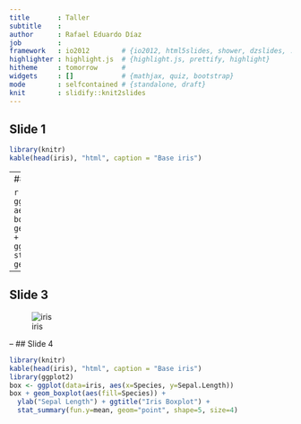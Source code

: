 ```yaml
---
title       : Taller
subtitle    : 
author      : Rafael Eduardo Díaz
job         : 
framework   : io2012        # {io2012, html5slides, shower, dzslides, ...}
highlighter : highlight.js  # {highlight.js, prettify, highlight}
hitheme     : tomorrow      # 
widgets     : []            # {mathjax, quiz, bootstrap}
mode        : selfcontained # {standalone, draft}
knit        : slidify::knit2slides
---
```


## Slide 1

```r
library(knitr)
kable(head(iris), "html", caption = "Base iris")
```
--
## Slide 2

```r
library(ggplot2)
box <- ggplot(data=iris, aes(x=Species, y=Sepal.Length))
box + geom_boxplot(aes(fill=Species)) + 
  ylab("Sepal Length") + ggtitle("Iris Boxplot") +
  stat_summary(fun.y=mean, geom="point", shape=5, size=4) 
```
--

## Slide 3
![iris](http://www.spataru.at/iris-dataset-svm/iris_types.jpg)

--
## Slide 4
```r
library(knitr)
kable(head(iris), "html", caption = "Base iris")
library(ggplot2)
box <- ggplot(data=iris, aes(x=Species, y=Sepal.Length))
box + geom_boxplot(aes(fill=Species)) + 
  ylab("Sepal Length") + ggtitle("Iris Boxplot") +
  stat_summary(fun.y=mean, geom="point", shape=5, size=4) 
```